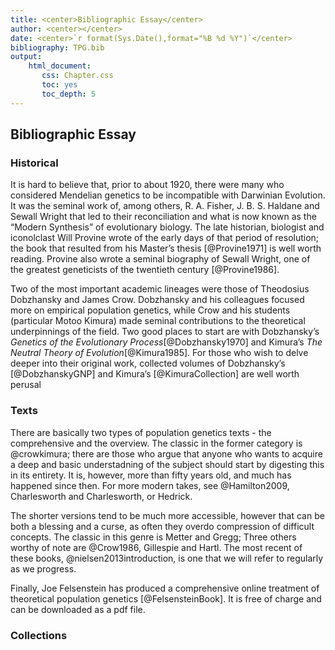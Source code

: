 ```yaml
---
title: <center>Bibliographic Essay</center>
author: <center></center>
date: <center>`r format(Sys.Date(),format="%B %d %Y")`</center>
bibliography: TPG.bib
output: 
    html_document:
       css: Chapter.css
       toc: yes
       toc_depth: 5
---
```


## Bibliographic Essay 


### Historical

It is hard to believe that, prior to about 1920, there were many who considered Mendelian genetics to be incompatible with Darwinian Evolution.  It was the seminal work of, among others, R. A. Fisher, J. B. S. Haldane and Sewall Wright that led to their reconciliation and what is now known as the "Modern Synthesis" of evolutionary biology.  The late historian, biologist and iconolclast Will Provine wrote of the early days of that period of resolution; the book that resulted from his Master's thesis [@Provine1971] is well worth reading.  Provine also wrote a seminal biography of Sewall Wright, one of the greatest geneticists of the twentieth century [@Provine1986].

Two of the most important academic lineages were those of Theodosius Dobzhansky and James Crow. Dobzhansky and his colleagues  focused more on empirical population genetics, while Crow and his students (particular Motoo Kimura) made seminal contributions to the theoretical underpinnings of the field.  Two good places to start are with Dobzhansky's *Genetics of the Evolutionary Process*[@Dobzhansky1970] and Kimura's *The Neutral Theory of Evolution*[@Kimura1985].  For those who wish to delve deeper into their original work, collected volumes of Dobzhansky's [@DobzhanskyGNP] and Kimura's [@KimuraCollection] are well worth perusal

### Texts

There are basically two types of population genetics texts - the comprehensive and the overview.  The classic in the former category is @crowkimura; there are those who argue that anyone who wants to acquire a deep and basic understadning of the subject should start by digesting this in its entirety.  It is, however, more than fifty years old, and much has happened since then.  For more modern takes, see @Hamilton2009, Charlesworth and Charlesworth, or Hedrick.

The shorter versions tend to be much more accessible, however that can be both a blessing and a curse, as often they overdo compression of difficult concepts.  The classic in this genre is Metter and Gregg; Three others worthy of note are @Crow1986, Gillespie and Hartl.  The most recent of these books, @nielsen2013introduction, is one that we will refer to regularly as we progress.

Finally, Joe Felsenstein has produced a comprehensive online treatment of theoretical population genetics [@FelsensteinBook].  It is free of charge and can be downloaded as a pdf file.  

### Collections


